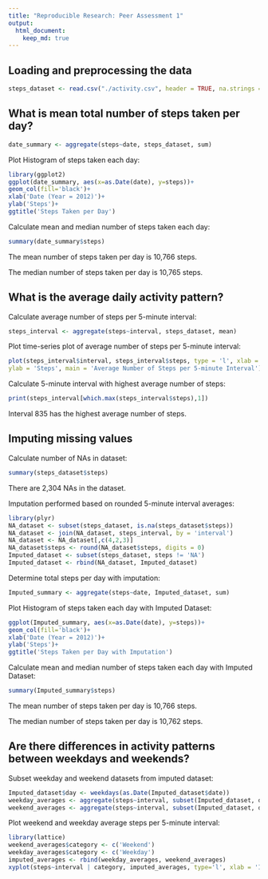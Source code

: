 ```yaml
---
title: "Reproducible Research: Peer Assessment 1"
output:
  html_document:
    keep_md: true
---
```



## Loading and preprocessing the data

```r
steps_dataset <- read.csv("./activity.csv", header = TRUE, na.strings = 'NA')
```

## What is mean total number of steps taken per day?

```r
date_summary <- aggregate(steps~date, steps_dataset, sum)
```
Plot Histogram of steps taken each day:

```r
library(ggplot2)
ggplot(date_summary, aes(x=as.Date(date), y=steps))+
geom_col(fill='black')+
xlab('Date (Year = 2012)')+
ylab('Steps')+
ggtitle('Steps Taken per Day')
```

Calculate mean and median number of steps taken each day:

```r
summary(date_summary$steps)
```

The mean number of steps taken per day is 10,766 steps.

The median number of steps taken per day is 10,765 steps.

## What is the average daily activity pattern?

Calculate average number of steps per 5-minute interval:

```r
steps_interval <- aggregate(steps~interval, steps_dataset, mean)
```
Plot time-series plot of average number of steps per 5-minute interval:

```r
plot(steps_interval$interval, steps_interval$steps, type = 'l', xlab = '5-minute Interval', 
ylab = 'Steps', main = 'Average Number of Steps per 5-minute Interval')
```

Calculate 5-minute interval with highest average number of steps:

```r
print(steps_interval[which.max(steps_interval$steps),1])
```

Interval 835 has the highest average number of steps.

## Imputing missing values

Calculate number of NAs in dataset:

```r
summary(steps_dataset$steps)
```

There are 2,304 NAs in the dataset.

Imputation performed based on rounded 5-minute interval averages:

```r
library(plyr)
NA_dataset <- subset(steps_dataset, is.na(steps_dataset$steps))
NA_dataset <- join(NA_dataset, steps_interval, by = 'interval')
NA_dataset <- NA_dataset[,c(4,2,3)]
NA_dataset$steps <- round(NA_dataset$steps, digits = 0)
Imputed_dataset <- subset(steps_dataset, steps != 'NA')
Imputed_dataset <- rbind(NA_dataset, Imputed_dataset)
```

Determine total steps per day with imputation:

```r
Imputed_summary <- aggregate(steps~date, Imputed_dataset, sum)
```

Plot Histogram of steps taken each day with Imputed Dataset:

```r
ggplot(Imputed_summary, aes(x=as.Date(date), y=steps))+
geom_col(fill='black')+
xlab('Date (Year = 2012)')+
ylab('Steps')+
ggtitle('Steps Taken per Day with Imputation')
```

Calculate mean and median number of steps taken each day with Imputed Dataset:

```r
summary(Imputed_summary$steps)
```

The mean number of steps taken per day is 10,766 steps.

The median number of steps taken per day is 10,762 steps.


## Are there differences in activity patterns between weekdays and weekends?

Subset weekday and weekend datasets from imputed dataset:

```r
Imputed_dataset$day <- weekdays(as.Date(Imputed_dataset$date))
weekday_averages <- aggregate(steps~interval, subset(Imputed_dataset, day != 'Saturday' & day != 'Sunday'), FUN=mean)
weekend_averages <- aggregate(steps~interval, subset(Imputed_dataset, day == 'Saturday' | day == 'Sunday'), FUN=mean)
```

Plot weekend and weekday average steps per 5-minute interval:

```r
library(lattice)
weekend_averages$category <- c('Weekend')
weekday_averages$category <- c('Weekday')
imputed_averages <- rbind(weekday_averages, weekend_averages)
xyplot(steps~interval | category, imputed_averages, type='l', xlab = 'Interval', ylab = 'Number of Steps', layout=c(1,2))
```
